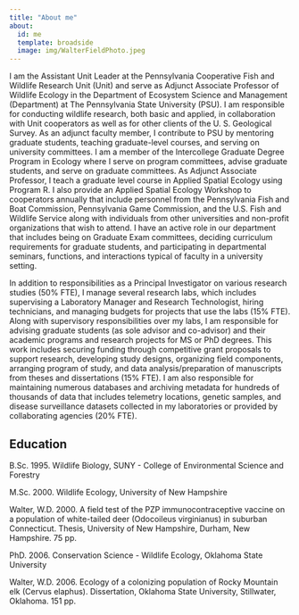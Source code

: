 ```yaml
---
title: "About me"
about: 
  id: me
  template: broadside
  image: img/WalterFieldPhoto.jpeg
---
```


:::{#me}

I am the Assistant Unit Leader at the Pennsylvania Cooperative Fish and Wildlife Research Unit (Unit) and serve as Adjunct Associate Professor of Wildlife Ecology in the Department of Ecosystem Science and Management (Department) at The Pennsylvania State University (PSU). I am responsible for conducting wildlife research, both basic and applied, in collaboration with Unit cooperators as well as for other clients of the U. S. Geological Survey. As an adjunct faculty member, I contribute to PSU by mentoring graduate students, teaching graduate-level courses, and serving on university committees. I am a member of the Intercollege Graduate Degree Program in Ecology where I serve on program committees, advise graduate students, and serve on graduate committees. As Adjunct Associate Professor, I teach a graduate level course in Applied Spatial Ecology using Program R. I also provide an Applied Spatial Ecology Workshop to cooperators annually that include personnel from the Pennsylvania Fish and Boat Commission, Pennsylvania Game Commission, and the U.S. Fish and Wildlife Service along with individuals from other universities and non-profit organizations that wish to attend. I have an active role in our department that includes being on Graduate Exam committees, deciding curriculum requirements for graduate students, and participating in departmental seminars, functions, and interactions typical of faculty in a university setting.

In addition to responsibilities as a Principal Investigator on various research studies (50% FTE), I manage several research labs, which includes supervising a Laboratory Manager and Research Technologist, hiring technicians, and managing budgets for projects that use the labs (15% FTE). Along with supervisory responsibilities over my labs, I am responsible for advising graduate students (as sole advisor and co-advisor) and their academic programs and research projects for MS or PhD degrees. This work includes securing funding through competitive grant proposals to support research, developing study designs, organizing field components, arranging program of study, and data analysis/preparation of manuscripts from theses and dissertations (15% FTE). I am also responsible for maintaining numerous databases and archiving metadata for hundreds of thousands of data that includes telemetry locations, genetic samples, and disease surveillance datasets collected in my laboratories or provided by collaborating agencies (20% FTE).

## Education

B.Sc. 1995. Wildlife Biology, SUNY - College of Environmental Science and Forestry

M.Sc. 2000. Wildlife Ecology, University of New Hampshire

Walter, W.D. 2000. A field test of the PZP immunocontraceptive vaccine on a population
of white-tailed deer (Odocoileus virginianus) in suburban Connecticut. Thesis, University of New
Hampshire, Durham, New Hampshire. 75 pp.

PhD. 2006. Conservation Science - Wildlife Ecology, Oklahoma State University

Walter, W.D. 2006. Ecology of a colonizing population of Rocky Mountain elk (Cervus elaphus).
Dissertation, Oklahoma State University, Stillwater, Oklahoma. 151 pp.

:::

